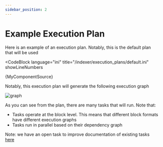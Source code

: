 ```yaml
---
sidebar_position: 2
---
```



# Example Execution Plan

Here is an example of an execution plan. Notably, this is the default plan that will be used

<CodeBlock
  language="ini"
  title="/indexer/execution_plans/default.ini"
  showLineNumbers
>
  {MyComponentSource}
</CodeBlock>

Notably, this execution plan will generate the following execution graph

![graph](../../bin/default.svg)

As you can see from the plan, there are many tasks that will run. Note that:

- Tasks operate at the block level. This means that different block formats have different execution graphs
- Tasks run in parallel based on their dependency graph

Note: we have an open task to improve documentation of existing tasks [here](https://github.com/dcSpark/carp/issues/42)
